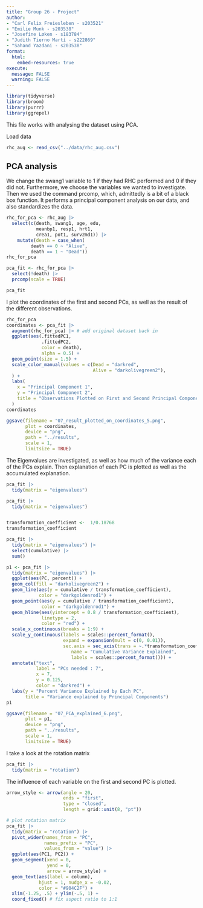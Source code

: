 ```yaml
---
title: "Group 26 - Project"
author: 
- "Carl Felix Freiesleben - s203521"
- "Emilie Munk - s203538"
- "Josefine Løken - s183784"
- "Judith Tierno Martí - s222869"
- "Sahand Yazdani - s203538"
format:
  html: 
    embed-resources: true
execute: 
  message: FALSE
  warning: FALSE
---
```

```r

library(tidyverse)
library(broom)
library(purrr)
library(ggrepel)
```

This file works with analysing the dataset using PCA.

Load data
```r
rhc_aug <- read_csv("../data/rhc_aug.csv")
```

## PCA analysis
We change the swang1 variable to 1 if they had RHC performed and 0 if they did not.
Furthermore, we choose the variables we wanted to investigate. Then we used the command prcomp, which, admittedly is a bit of a black box function. It performs a principal component analysis on our data, and also standardizes the data.

```r
rhc_for_pca <- rhc_aug |>
  select(c(death, swang1, age, edu, 
           meanbp1, resp1, hrt1, 
           crea1, pot1, surv2md1)) |> 
    mutate(death = case_when(
         death == 0 ~ "Alive",
         death == 1 ~ "Dead"))
rhc_for_pca

pca_fit <- rhc_for_pca |> 
  select(!death) |> 
  prcomp(scale = TRUE)

pca_fit

```


I plot the coordinates of the first and second PCs, as well as the result of the different observations.
```r
rhc_for_pca
coordinates <- pca_fit |> 
  augment(rhc_for_pca) |> # add original dataset back in
  ggplot(aes(.fittedPC1, 
             .fittedPC2,
             color = death), 
             alpha = 0.5) + 
  geom_point(size = 1.5) +
  scale_color_manual(values = c(Dead = "darkred", 
                                Alive = "darkolivegreen2"),
  ) +
  labs(
    x = "Principal Component 1",
    y = "Principal Component 2",
    title = "Observations Plotted on First and Second Principal Components"
  )
coordinates

ggsave(filename = "07_result_plotted_on_coordinates_5.png",
       plot = coordinates,
       device = "png",
       path = "../results",
       scale = 1,
       limitsize = TRUE)


```


The Eigenvalues are investigated, as well as how much of the variance each of the PCs explain.
Then explanation of each PC is plotted as well as the accumulated explanation.
```r
pca_fit |> 
  tidy(matrix = "eigenvalues")

pca_fit |> 
  tidy(matrix = "eigenvalues")


transformation_coefficient <-  1/0.18768
transformation_coefficient

pca_fit |> 
  tidy(matrix = "eigenvalues") |> 
  select(cumulative) |> 
  sum()

p1 <- pca_fit |>
  tidy(matrix = "eigenvalues") |> 
  ggplot(aes(PC, percent)) +
  geom_col(fill = "darkolivegreen2") +
  geom_line(aes(y = cumulative / transformation_coefficient), 
            color = "darkgoldenrod1") +
  geom_point(aes(y = cumulative / transformation_coefficient), 
             color = "darkgoldenrod1") +
  geom_hline(aes(yintercept = 0.8 / transformation_coefficient),
             linetype = 2, 
             color = "red") +
  scale_x_continuous(breaks = 1:9) +
  scale_y_continuous(labels = scales::percent_format(),
                     expand = expansion(mult = c(0, 0.01)),
                     sec.axis = sec_axis(trans = ~.*transformation_coefficient, 
                        name = "Cumulative Variance Explained",
                        labels = scales::percent_format())) +
  annotate("text", 
           label = "PCs needed : 7", 
           x = 7, 
           y = 0.125, 
           color = "darkred") +
  labs(y = "Percent Variance Explained by Each PC",
       title = "Variance explained by Principal Components")
p1

ggsave(filename = "07_PCA_explained_6.png",
       plot = p1,
       device = "png",
       path = "../results",
       scale = 1,
       limitsize = TRUE)

```


I take a look at the rotation matrix
```r
pca_fit |> 
  tidy(matrix = "rotation")

```

The influence of each variable on the first and second PC is plotted.
```r
arrow_style <- arrow(angle = 20, 
                     ends = "first", 
                     type = "closed", 
                     length = grid::unit(8, "pt"))

# plot rotation matrix
pca_fit |> 
  tidy(matrix = "rotation") |> 
  pivot_wider(names_from = "PC", 
              names_prefix = "PC", 
              values_from = "value") |> 
  ggplot(aes(PC1, PC2)) +
  geom_segment(xend = 0, 
               yend = 0, 
               arrow = arrow_style) +
  geom_text(aes(label = column),
            hjust = 1, nudge_x = -0.02, 
            color = "#904C2F") +
  xlim(-1.25, .5) + ylim(-.5, 1) +
  coord_fixed() # fix aspect ratio to 1:1




```



